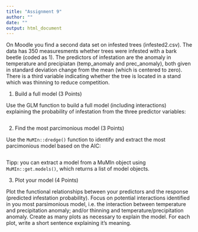 ```yaml
---
title: "Assignment 9"
author: ""
date: ""
output: html_document
---
```


On Moodle you find a second data set on infested trees (infested2.csv). The data has 350 measuresments whether trees were infested with a bark beetle (coded as 1). The predictors of infestation are the anomaly in temperature and precipiatan (temp_anomaly and prec_anomaly), both given in standard deviation change from the mean (which is centered to zero). There is a third variable indicating whether the tree is located in a stand which was thinning to reduce competition.

1. Build a full model (3 Points)

Use the GLM function to build a full model (including interactions) explaining the probability of infestation from the three predictor variables:

```r

```

2. Find the most parcimonious model (3 Points)

Use the `MuMIn::dredge()` function to identify and extract the most parcimonious model based on the AIC:

```r

```

Tipp: you can extract a model from a MuMIn object using `MuMIn::get.models()`, which returns a list of model objects.

3. Plot your model (4 Points)

Plot the functional relationships between your predictors and the response (predicted infestation probability). Focus on potential interactions identified in you most parsimonious model, i.e. the interaction between temperature and precipitation anomaly; and/or thinning and temperature/precipitation anomaly. Create as many plots as necessary to explain the model. For each plot, write a short sentence explaining it's meaning.

